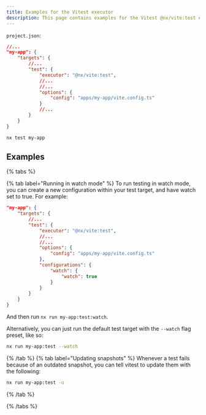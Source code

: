 ```yaml
---
title: Examples for the Vitest executor
description: This page contains examples for the Vitest @nx/vite:test executor.
---
```


`project.json`:

```json
//...
"my-app": {
    "targets": {
        //...
        "test": {
            "executor": "@nx/vite:test",
            //...
            //...
            "options": {
                "config": "apps/my-app/vite.config.ts"
            }
            //...
        }
    }
}
```

```bash
nx test my-app
```

## Examples

{% tabs %}

{% tab label="Running in watch mode" %}
To run testing in watch mode, you can create a new configuration within your test target, and have watch set to true. For example:

```json
"my-app": {
    "targets": {
        //...
        "test": {
            "executor": "@nx/vite:test",
            //...
            //...
            "options": {
                "config": "apps/my-app/vite.config.ts"
            },
            "configurations": {
                "watch": {
                    "watch": true
                }
            }
        }
    }
}
```

And then run `nx run my-app:test:watch`.

Alternatively, you can just run the default test target with the `--watch` flag preset, like so:

```bash
nx run my-app:test --watch
```

{% /tab %}
{% tab label="Updating snapshots" %}
Whenever a test fails because of an outdated snapshot, you can tell vitest to update them with the following:

```bash
nx run my-app:test -u
```

{% /tab %}

{% /tabs %}
